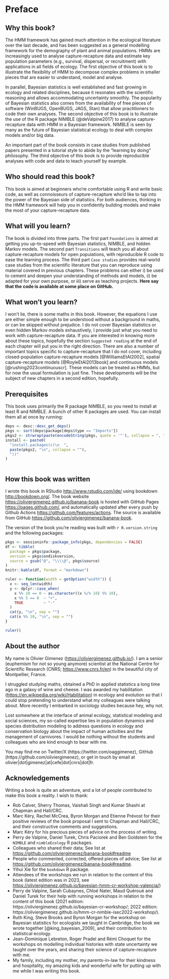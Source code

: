 # Preface {-}

## Why this book? {-}

The HMM framework has gained much attention in the ecological literature over the last decade, and has been suggested as a general modelling framework for the demography of plant and animal populations. HMMs are increasingly used to analyse capture-recapture data and estimate key population parameters (e.g., survival, dispersal, or recruitment) with applications in all fields of ecology. The first objective of this book is to illustrate the flexibility of HMM to decompose complex problems in smaller pieces that are easier to understand, model and analyse. 

In parallel, Bayesian statistics is well established and fast growing in ecology and related disciplines, because it resonates with the scientific reasoning and allows accommodating uncertainty smoothly. The popularity of Bayesian statistics also comes from the availability of free pieces of software (WinBUGS, OpenBUGS, JAGS, Stan) that allow practitioners to code their own analyses. The second objective of this book is to illustrate the use of the R package NIMBLE (@deValpine2017) to analyse capture-recapture data with HMM in a Bayesian framework. NIMBLE is seen by many as the future of Bayesian statistical ecology to deal with complex models and/or big data. 

An important part of the book consists in case studies from published papers presented in a tutorial style to abide by the “learning by doing” philosophy. The third objective of this book is to provide reproducible analyses with code and data to teach yourself by example. 

## Who should read this book? {-}

This book is aimed at beginners who're comfortable using R and write basic code, as well as connoisseurs of capture-recapture who'd like to tap into the power of the Bayesian side of statistics. For both audiences, thinking in the HMM framework will help you in confidently building models and make the most of your capture-recapture data. 

## What will you learn? {-}

The book is divided into three parts. The first part `Foundations` is aimed at getting you up-to-speed with Bayesian statistics, NIMBLE, and hidden Markov models. The second part `Transitions` will teach you all about capture-recapture models for open populations, with reproducible R code to ease the learning process. The third part `Case studies` provides real-world case studies from the scientific literature that you can reproduce using material covered in previous chapters. These problems can either i) be used to cement and deepen your understanding of methods and models, ii) be adapted for your own purpose, or iii) serve as teaching projects. **Here say that the code is available at some place on GitHub.**

<!-- The fifth and last chapter closes the book with take-home messages and recommendations, a list of frequently asked questions and references cited in the book. **To be amended, the book structure (and my ambitions) have changed a lot since this project has started.** -->

## What won't you learn? {-}

I won't lie, there is some maths in this book. However, the equations I use are either simple enough to be understood without a background in maths, or can be skipped without prejudice. I do not cover Bayesian statistics or even hidden Markov models exhaustively, I provide just what you need to work with capture-recapture data. If you are interested in knowing more about these topics, hopefully the section `Suggested reading` at the end of each chapter will put you in the right direction. There are also a number of important topics specific to capture-recapture that I do not cover, including closed-population capture-recapture models [@WilliamsEtAl2002], spatial capture-recapture models [@RoyleEtAl2013book] and continuous models [@rushing2023continuouscr]. These models can be treated as HMMs, but for now the usual formulation is just fine. These developments will be the subject of new chapters in a second edition, hopefully.

<!-- **There will be spatial considerations in the Case studies w/ splines and CAR. No SCR models (R. Glennie's Biometrics paper on HMMs and open pop SCR will not be easy to Bayes transform and implement in NIMBLE). No IPM. No continuous. Maybe for second edition haha.** -->

## Prerequisites {-}

This book uses primarily the R package NIMBLE, so you need to install at least R and NIMBLE. A bunch of other R packages are used. You can install them all at once by running:

```r
deps <- desc::desc_get_deps()
pkgs <- sort(deps$package[deps$type == "Imports"])
pkgs2 <- strwrap(paste(encodeString(pkgs, quote = '"'), collapse = ", "), exdent = 2)
install <- paste0(
  "install.packages(c(\n  ", 
  paste(pkgs2, "\n", collapse = ""), 
  "))"
)
```

```r
```

## How this book was written {-}

I wrote this book in RStudio <http://www.rstudio.com/ide/> using bookdown <http://bookdown.org/>. The book website <https://oliviergimenez.github.io/banana-book> is hosted with GitHub Pages <https://pages.github.com/>, and automatically updated after every push by Github Actions <https://github.com/features/actions>. The source is available from GitHub <https://github.com/oliviergimenez/banana-book>.

The version of the book you're reading was built with `r R.version.string` and the following packages:

```r
pkgs <- sessioninfo::package_info(pkgs, dependencies = FALSE)
df <- tibble(
  package = pkgs$package,
  version = pkgs$ondiskversion,
  source = gsub("@", "\\\\@", pkgs$source)
)
knitr::kable(df, format = "markdown")
```

```r
ruler <- function(width = getOption("width")) {
  x <- seq_len(width)
  y <- dplyr::case_when(
    x %% 10 == 0 ~ as.character((x %/% 10) %% 10),
    x %% 5 == 0  ~ "+",
    TRUE         ~ "-"
  )
  cat(y, "\n", sep = "")
  cat(x %% 10, "\n", sep = "")
}
```

```r
ruler()
```


## About the author {-}

My name is Olivier Gimenez (<https://oliviergimenez.github.io/>). I am a senior (euphemism for not so young anymore) scientist at the National Centre for Scientific Research (CNRS; <https://www.cnrs.fr/en>) in the beautiful city of Montpellier, France.

I struggled studying maths, obtained a PhD in applied statistics a long time ago in a galaxy of wine and cheese. I was awarded my habilitation (<https://en.wikipedia.org/wiki/Habilitation>) in ecology and evolution so that I could stop pretending to understand what my colleagues were talking about. More recently I embarked in sociology studies because hey, why not. 

Lost somewhere at the interface of animal ecology, statistical modeling and social sciences, my so-called expertise lies in population dynamics and species distribution modeling to address questions in ecology and conservation biology about the impact of human activities and the management of carnivores. I would be nothing without the students and colleagues who are kind enough to bear with me.

You may find me on Twitter/X (https://twitter.com/oaggimenez), GitHub (https://github.com/oliviergimenez), or get in touch by email at olivier|dot|gimenez|at|cefe|dot|cnrs|dot|fr.

## Acknowledgements {-}

Writing a book is quite an adventure, and a lot of people contributed to make this book a reality. I wish to thank: 

+ Rob Calver, Sherry Thomas, Vaishali Singh and Kumar Shashi at Chapman and Hall/CRC.  
+ Marc Kéry, Rachel McCrea, Byron Morgan and Etienne Prévost for their positive reviews of the book proposal I sent to Chapman and Hall/CRC, and their constructive comments and suggestions.  
+ Marc Kéry for his precious pieces of advice on the process of writing.  
+ Perry de Valpine, Daniel Turek, Chris Paciorek and Ben Goldstein for the `NIMBLE` and `nimbleEcology` R packages.  
+ Colleagues who shared their data; See list at <https://github.com/oliviergimenez/banana-book#readme>
+ People who commented, corrected, offered pieces of advice; See list at <https://github.com/oliviergimenez/banana-book#readme>. 
+ Yihui Xie for the `bookdown` R package. 
+ Attendees of the workshops we run in relation to the content of this book (latest edition was in 2023, see <https://oliviergimenez.github.io/bayesian-hmm-cr-workshop-valencia/>)
+ Perry de Valpine, Sarah Cubaynes, Chloé Nater, Maud Quéroué and Daniel Turek for their help with running workshops in relation to the content of this book (2021 edition: https://oliviergimenez.github.io/bayesian-cr-workshop/; 2022 edition: https://oliviergimenez.github.io/hmm-cr-nimble-isec2022-workshop/).   
+ Ruth King, Steve Brooks and Byron Morgan for the workshop on Bayesian statistics for ecologists we taught in Cambridge, the book we wrote together [@king_bayesian_2009], and their contribution to statistical ecology.  
+ Jean-Dominique Lebreton, Roger Pradel and Rémi Choquet for the workshops on modelling individual histories with state uncertainty we taught over the years, and sharing their science of capture-recapture with me.  
+ My family, including my mother, my parents-in-law for their kindness and hospitality, my amazing kids and wonderful wife for putting up with me while I was writing this book.  

